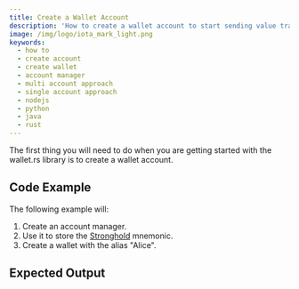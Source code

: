 ```yaml
---
title: Create a Wallet Account
description: 'How to create a wallet account to start sending value transactions to a Hornet node.'
image: /img/logo/iota_mark_light.png
keywords:
  - how to
  - create account
  - create wallet
  - account manager
  - multi account approach
  - single account approach
  - nodejs
  - python
  - java
  - rust
---
```



The first thing you will need to do when you are getting started with the wallet.rs library is to create a wallet account.

<TipAccountApproaches />

## Code Example

The following example will:

1. Create an account manager.
2. Use it to store the [Stronghold](https://wiki.iota.org/stronghold.rs/welcome) mnemonic.
3. Create a wallet with the alias "Alice".

<Tabs groupId='language' queryString>
  <TabItem value='rust' label='Rust'>
    <RustCode />
  </TabItem>
  <TabItem value='typescript-node' label='Typescript (Node.js)'>
    <NodejsCode />
  </TabItem>
  <TabItem value='python' label='Python'>
    <PythonCode />
  </TabItem>
  <TabItem value='java' label='Java'>
    <JavaCode />
  </TabItem>
</Tabs>

## Expected Output

<Tabs groupId='language' queryString>
  <TabItem value='rust' label='Rust'>
    <RustOutput />
  </TabItem>
  <TabItem value='typescript-node' label='Typescript (Node.js)'>
    <NodejsOutput />
  </TabItem>
  <TabItem value='python' label='Python'>
    <PythonOutput />
  </TabItem>
  <TabItem value='java' label='Java'>
    <JavaOutput />
  </TabItem>
</Tabs>
